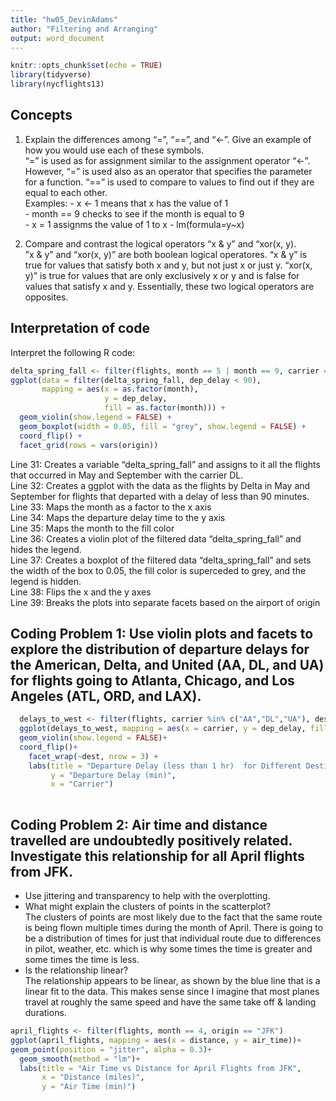 ```yaml
---
title: "hw05_DevinAdams"
author: "Filtering and Arranging"
output: word_document
---
```



```r
knitr::opts_chunk$set(echo = TRUE)
library(tidyverse)
library(nycflights13)
```

## Concepts  

1.  Explain the differences among "=", "==", and "<-". Give an example of how you would use each of these symbols.  
"=" is used as for assignment similar to the assignment operator "<-". However, "=" is used also as an operator that specifies the parameter for a function. "==" is used to compare to values to find out if they are equal to each other.  
Examples: - x <- 1 means that x has the value of 1  
          - month == 9 checks to see if the month is equal to 9  
          - x = 1 assignms the value of 1 to x
          - lm(formula=y~x)

1.  Compare and contrast the logical operators "x & y" and "xor(x, y).  
"x & y" and "xor(x, y)" are both boolean logical operatores. "x & y" is true for values that satisfy both x and y, but not just x or just y. "xor(x, y)" is true for values that are only exclusively x or y and is false for values that satisfy x and y. Essentially, these two logical operators are opposites.

## Interpretation of code  

Interpret the following R code:  

```r
delta_spring_fall <- filter(flights, month == 5 | month == 9, carrier == "DL")
ggplot(data = filter(delta_spring_fall, dep_delay < 90),
       mapping = aes(x = as.factor(month),
                     y = dep_delay,
                     fill = as.factor(month))) +
  geom_violin(show.legend = FALSE) +
  geom_boxplot(width = 0.05, fill = "grey", show.legend = FALSE) +
  coord_flip() +
  facet_grid(rows = vars(origin))
```
Line 31: Creates a variable "delta_spring_fall" and assigns to it all the flights that occurred in May and September with the carrier DL.  
Line 32: Creates a ggplot with the data as the flights by Delta in May and September for flights that departed with a delay of less than 90 minutes.  
Line 33: Maps the month as a factor to the x axis  
Line 34: Maps the departure delay time to the y axis  
Line 35: Maps the month to the fill color  
Line 36: Creates a violin plot of the filtered data "delta_spring_fall" and hides the legend.  
Line 37: Creates a boxplot of the filtered data "delta_spring_fall" and sets the width of the box to 0.05, the fill color is superceded to grey, and the legend is hidden.  
Line 38: Flips the x and the y axes  
Line 39: Breaks the plots into separate facets based on the airport of origin  


## Coding Problem 1: Use violin plots and facets to explore the distribution of departure delays for the American, Delta, and United (AA, DL, and UA) for flights going to Atlanta, Chicago, and Los Angeles (ATL, ORD, and LAX).

```r
  delays_to_west <- filter(flights, carrier %in% c("AA","DL","UA"), dest %in% c("ATL","ORD","LAX"), dep_delay <=60)
  ggplot(delays_to_west, mapping = aes(x = carrier, y = dep_delay, fill = carrier))+
  geom_violin(show.legend = FALSE)+
  coord_flip()+
    facet_wrap(~dest, nrow = 3) +
    labs(title = "Departure Delay (less than 1 hr)  for Different Destinations for Each Carrier",
         y = "Departure Delay (min)",
         x = "Carrier")
  
```

## Coding Problem 2: Air time and distance travelled are undoubtedly positively related. Investigate this relationship for all April flights from JFK.
*  Use jittering and transparency to help with the overplotting.
*  What might explain the clusters of points in the scatterplot?  
The clusters of points are most likely due to the fact that the same route is being flown multiple times during the month of April. There is going to be a distribution of times for just that individual route due to differences in pilot, weather, etc. which is why some times the time is greater and some times the time is less.  
*  Is the relationship linear?  
The relationship appears to be linear, as shown by the blue line that is a linear fit to the data. This makes sense since I imagine that most planes travel at roughly the same speed and have the same take off & landing durations.  
  

```r
april_flights <- filter(flights, month == 4, origin == "JFK")
ggplot(april_flights, mapping = aes(x = distance, y = air_time))+
geom_point(position = "jitter", alpha = 0.3)+
  geom_smooth(method = "lm")+
  labs(title = "Air Time vs Distance for April Flights from JFK",
       x = "Distance (miles)",
       y = "Air Time (min)")







```
